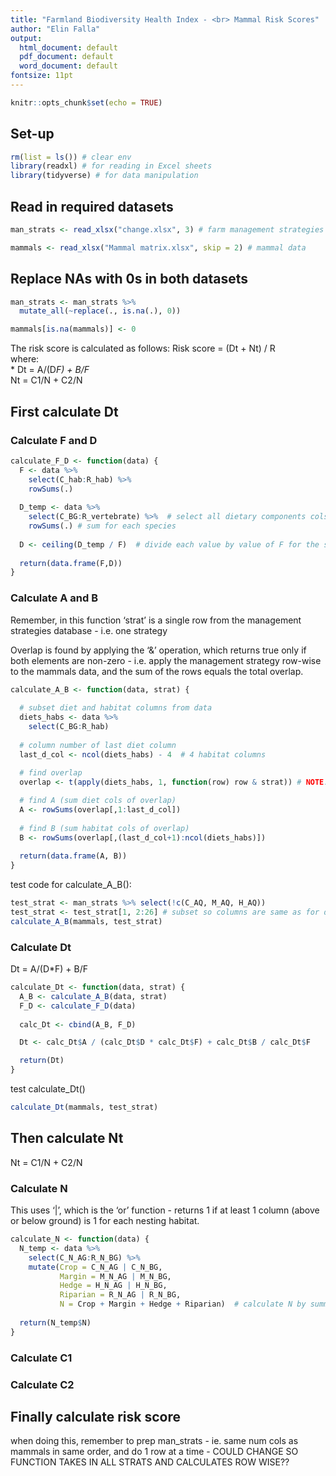 ```yaml
---
title: "Farmland Biodiversity Health Index - <br> Mammal Risk Scores"
author: "Elin Falla"
output:
  html_document: default
  pdf_document: default
  word_document: default
fontsize: 11pt
---
```


```r
knitr::opts_chunk$set(echo = TRUE)
```

## Set-up
```r

rm(list = ls()) # clear env
library(readxl) # for reading in Excel sheets
library(tidyverse) # for data manipulation

```


## Read in required datasets  
``` r
man_strats <- read_xlsx("change.xlsx", 3) # farm management strategies

mammals <- read_xlsx("Mammal matrix.xlsx", skip = 2) # mammal data

```

## Replace NAs with 0s in both datasets
``` r
man_strats <- man_strats %>% 
  mutate_all(~replace(., is.na(.), 0))

mammals[is.na(mammals)] <- 0
```

The risk score is calculated as follows: 
Risk score = (Dt + Nt) / R  
where:  
* Dt = A/(D*F) + B/F  
* Nt = C1/N + C2/N  

## First calculate Dt  

### Calculate F and D
``` r
calculate_F_D <- function(data) {
  F <- data %>%
    select(C_hab:R_hab) %>%
    rowSums(.)
  
  D_temp <- data %>% 
    select(C_BG:R_vertebrate) %>%  # select all dietary components cols
    rowSums(.) # sum for each species
  
  D <- ceiling(D_temp / F)  # divide each value by value of F for the species to get D. then round up to account for R_AQ
  
  return(data.frame(F,D))
}
```

### Calculate A and B
Remember, in this function 'strat' is a single row from the management strategies database - i.e. one strategy  

Overlap is found by applying the '&' operation, which returns true only if both elements are non-zero - i.e. apply the management strategy row-wise to the mammals data, and the sum of the rows equals the total overlap.  

``` r
calculate_A_B <- function(data, strat) {
  
  # subset diet and habitat columns from data
  diets_habs <- data %>%
    select(C_BG:R_hab)
  
  # column number of last diet column
  last_d_col <- ncol(diets_habs) - 4  # 4 habitat columns
  
  # find overlap
  overlap <- t(apply(diets_habs, 1, function(row) row & strat)) # NOTE: THIS ASSUMES THE COLUMNS ALIGN

  # find A (sum diet cols of overlap)
  A <- rowSums(overlap[,1:last_d_col])
  
  # find B (sum habitat cols of overlap)
  B <- rowSums(overlap[,(last_d_col+1):ncol(diets_habs)])
  
  return(data.frame(A, B))
}
```

test code for calculate_A_B():
``` r
test_strat <- man_strats %>% select(!c(C_AQ, M_AQ, H_AQ))
test_strat <- test_strat[1, 2:26] # subset so columns are same as for data
calculate_A_B(mammals, test_strat)
```

### Calculate Dt
Dt = A/(D*F) + B/F  
``` r
calculate_Dt <- function(data, strat) {
  A_B <- calculate_A_B(data, strat)
  F_D <- calculate_F_D(data)
  
  calc_Dt <- cbind(A_B, F_D)

  Dt <- calc_Dt$A / (calc_Dt$D * calc_Dt$F) + calc_Dt$B / calc_Dt$F

  return(Dt)
}

```

test calculate_Dt()
``` r
calculate_Dt(mammals, test_strat)

```
## Then calculate Nt
Nt = C1/N + C2/N

### Calculate N  
This uses '|', which is the 'or' function - returns 1 if at least 1 column (above or below ground) is 1 for each nesting habitat.  

``` r
calculate_N <- function(data) {
  N_temp <- data %>%
    select(C_N_AG:R_N_BG) %>%
    mutate(Crop = C_N_AG | C_N_BG,
           Margin = M_N_AG | M_N_BG,
           Hedge = H_N_AG | H_N_BG,
           Riparian = R_N_AG | R_N_BG,
           N = Crop + Margin + Hedge + Riparian)  # calculate N by summing up number of nesting habs
  
  return(N_temp$N)
}

```

### Calculate C1

### Calculate C2


## Finally calculate risk score
when doing this, remember to prep man_strats - ie. same num cols as mammals in same order, and do 1 row at a time - COULD CHANGE SO FUNCTION TAKES IN ALL STRATS AND CALCULATES ROW WISE??
